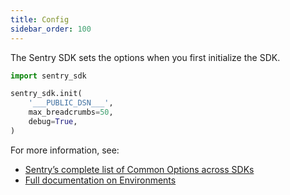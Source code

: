 ```yaml
---
title: Config
sidebar_order: 100
---
```


The Sentry SDK sets the options when you first initialize the SDK.

```python
import sentry_sdk

sentry_sdk.init(
    '___PUBLIC_DSN___',
    max_breadcrumbs=50,
    debug=True,
)
```

For more information, see:

- [Sentry’s complete list of Common Options across SDKs](/error-reporting/configuration/)
- [Full documentation on Environments](/enriching-error-data/environments/)
